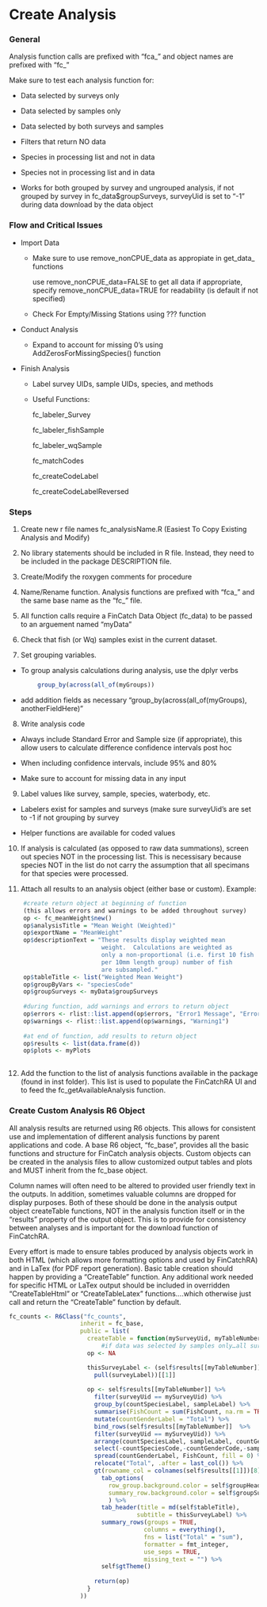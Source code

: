 # Create Analysis

### General

Analysis function calls are prefixed with "fca\_" and object names are prefixed with "fc\_"

Make sure to test each analysis function for:

-   Data selected by surveys only

-   Data selected by samples only

-   Data selected by both surveys and samples

-   Filters that return NO data

-   Species in processing list and not in data

-   Species not in processing list and in data

-   Works for both grouped by survey and ungrouped analysis, if not grouped by survey in fc_data\$groupSurveys, surveyUid is set to "-1" during data download by the data object

### Flow and Critical Issues

-   Import Data

    -   Make sure to use remove_nonCPUE_data as appropiate in get_data\_ functions

        ::: callout-important
        use remove_nonCPUE_data=FALSE to get all data if appropriate, specify remove_nonCPUE_data=TRUE for readability (is default if not specified)
        :::

    -   Check For Empty/Missing Stations using ??? function

-   Conduct Analysis

    -   Expand to account for missing 0's using AddZerosForMissingSpecies() function

-   Finish Analysis

    -   Label survey UIDs, sample UIDs, species, and methods

    -   ::: callout-note
        Useful Functions:

        fc_labeler_Survey

        fc_labeler_fishSample

        fc_labeler_wqSample

        fc_matchCodes

        fc_createCodeLabel

        fc_createCodeLabelReversed
        :::

### Steps

1.  Create new r file names fc_analysisName.R (Easiest To Copy Existing Analysis and Modify)

2.  No library statements should be included in R file. Instead, they need to be included in the package DESCRIPTION file.

3.  Create/Modify the roxygen comments for procedure

4.  Name/Rename function. Analysis functions are prefixed with "fca\_" and the same base name as the "fc\_" file.

5.  All function calls require a FinCatch Data Object (fc_data) to be passed to an arguement named "myData"

6.  Check that fish (or Wq) samples exist in the current dataset.

7.  Set grouping variables.

-   To group analysis calculations during analysis, use the dplyr verbs

``` r
        group_by(across(all_of(myGroups))
```

-   add addition fields as necessary "group_by(across(all_of(myGroups), anotherFieldHere)"

8.  Write analysis code

-   Always include Standard Error and Sample size (if appropriate), this allow users to calculate difference confidence intervals post hoc

-   When including confidence intervals, include 95% and 80%

-   Make sure to account for missing data in any input

9.  Label values like survey, sample, species, waterbody, etc.

-   Labelers exist for samples and surveys (make sure surveyUid's are set to -1 if not grouping by survey

-   Helper functions are available for coded values

10. If analysis is calculated (as opposed to raw data summations), screen out species NOT in the processing list. This is necessisary because species NOT in the list do not carry the assumption that all specimans for that species were processed.

11. Attach all results to an analysis object (either base or custom). Example:

``` r
    #create return object at beginning of function 
    (this allows errors and warnings to be added throughout survey)
    op <- fc_meanWeight$new()
    op$analysisTitle = "Mean Weight (Weighted)"
    op$exportName = "MeanWeight"
    op$descriptionText = "These results display weighted mean 
                          weight.  Calculations are weighted as 
                          only a non-proportional (i.e. first 10 fish 
                          per 10mm length group) number of fish 
                          are subsampled."
    op$tableTitle <- list("Weighted Mean Weight")
    op$groupByVars <- "speciesCode"
    op$groupSurveys <- myData$groupSurveys
    
    #during function, add warnings and errors to return object
    op$errors <- rlist::list.append(op$errors, "Error1 Message", "Error2 Message")
    op$warnings <- rlist::list.append(op$warnings, "Warning1")
    
    #at end of function, add results to return object
    op$results <- list(data.frame(d))
    op$plots <- myPlots
    
```

12. Add the function to the list of analysis functions available in the package (found in inst folder). This list is used to populate the FinCatchRA UI and to feed the fc_getAvailableAnalysis function.

### Create Custom Analysis R6 Object

All analysis results are returned using R6 objects. This allows for consistent use and implementation of different analysis functions by parent applications and code. A base R6 object, "fc_base", provides all the basic functions and structure for FinCatch analysis objects. Custom objects can be created in the analysis files to allow customized output tables and plots and MUST inherit from the fc_base object.

Column names will often need to be altered to provided user friendly text in the outputs. In addition, sometimes valuable columns are dropped for display purposes. Both of these should be done in the analysis output object createTable functions, NOT in the analysis function itself or in the "results" property of the output object. This is to provide for consistency between analyses and is important for the download function of FinCatchRA.

Every effort is made to ensure tables produced by analysis objects work in both HTML (which allows more formatting options and used by FinCatchRA) and in LaTex (for PDF report generation). Basic table creation should happen by providing a "CreateTable" function. Any additional work needed for specific HTML or LaTex output should be included in overridden "CreateTableHtml" or "CreateTableLatex" functions....which otherwise just call and return the "CreateTable" function by default.

``` r
fc_counts <- R6Class("fc_counts",
                    inherit = fc_base,
                    public = list(
                      createTable = function(mySurveyUid, myTableNumber) {
                          #if data was selected by samples only…all surveyUids will be blank
                      op <- NA

                      thisSurveyLabel <- (self$results[[myTableNumber]] %>%                                 filter(surveyUid == mySurveyUid) %>%
                        pull(surveyLabel))[[1]]
                        
                      op <- self$results[[myTableNumber]] %>%
                        filter(surveyUid == mySurveyUid) %>%
                        group_by(countSpeciesLabel, sampleLabel) %>%
                        summarise(FishCount = sum(FishCount, na.rm = TRUE)) %>%
                        mutate(countGenderLabel = "Total") %>%
                        bind_rows(self$results[[myTableNumber]]  %>%
                        filter(surveyUid == mySurveyUid)) %>%
                        arrange(countSpeciesLabel, sampleLabel, countGenderLabel) %>%
                        select(-countSpeciesCode,-countGenderCode,-sampleUid,-surveyLabel,-surveyUid) %>% 
                        spread(countGenderLabel, FishCount, fill = 0) %>%
                        relocate("Total", .after = last_col()) %>%
                        gt(rowname_col = colnames(self$results[[1]])[8]) %>%
                          tab_options(
                            row_group.background.color = self$groupHeaderBackgroundColor,
                            summary_row.background.color = self$groupSummaryBackgroundColor
                            ) %>% 
                          tab_header(title = md(self$tableTitle),
                                    subtitle = thisSurveyLabel) %>%
                          summary_rows(groups = TRUE,
                                      columns = everything(),
                                      fns = list("Total" = "sum"),
                                      formatter = fmt_integer,
                                      use_seps = TRUE,
                                      missing_text = "") %>%
                          self$gtTheme()
                          
                        return(op)
                      }
                    ))
```
